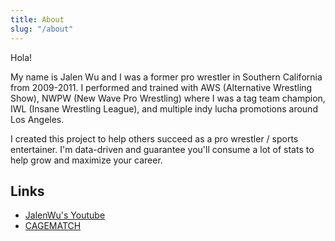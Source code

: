 ```yaml
---
title: About
slug: "/about"
---
```


Hola!

My name is Jalen Wu and I was a former pro wrestler in Southern California from 2009-2011. I performed and trained with AWS (Alternative Wrestling Show), NWPW (New Wave Pro Wrestling) where I was a tag team champion, IWL (Insane Wrestling League), and multiple indy lucha promotions around Los Angeles.

I created this project to help others succeed as a pro wrestler / sports entertainer. I'm data-driven and guarantee you'll consume a lot of stats to help grow and maximize your career.

## Links
- [JalenWu's Youtube](https://www.youtube.com/channel/UCrIgygbZ7lxsMbYn29WtSwA)
- [CAGEMATCH](https://www.cagematch.net/en/?id=2&nr=10961)